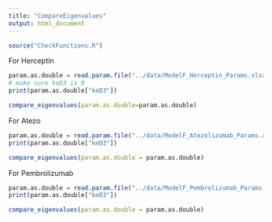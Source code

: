 ```yaml
---
title: "CompareEigenvalues"
output: html_document
---
```



```r
source("CheckFunctions.R")
```

For Herceptin
```r
param.as.double = read.param.file("../data/ModelF_Herceptin_Params.xlsx")
# make sure keD3 is 0
print(param.as.double["keD3"])

compare_eigenvalues(param.as.double=param.as.double)
```

For Atezo
```r
param.as.double = read.param.file("../data/ModelF_Atezolizumab_Params.xlsx")
print(param.as.double["keD3"])

compare_eigenvalues(param.as.double = param.as.double)
``` 

For Pembrolizumab
```r
param.as.double = read.param.file("../data/ModelF_Pembrolizumab_Params.xlsx")
print(param.as.double["keD3"])

compare_eigenvalues(param.as.double = param.as.double)
```

